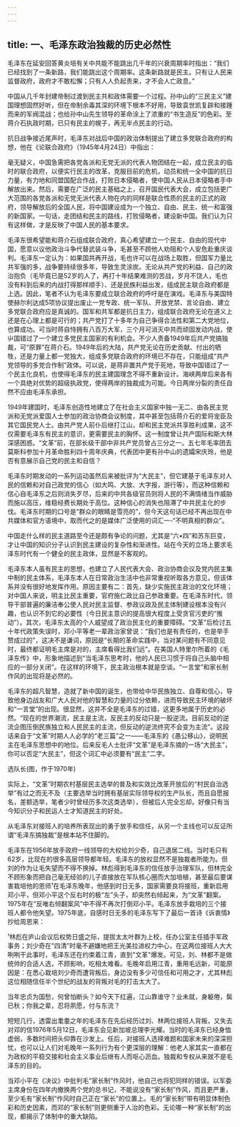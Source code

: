 ```yaml
---
---
---
```

title: 一、毛泽东政治独裁的历史必然性
---



毛泽东在延安回答黄炎培有关中共能不能跳出几千年的兴衰周期率时指出：“我们已经找到了一条新路，我们能跳出这个周期率。这条新路就是民主。只有让人民来监督政府，政府才不敢松懈；只有人人负起责来，才不会人亡政息。”

中国从几千年封建帝制过渡到民主共和政体需要一个过程。孙中山的“三民主义”建国理想固然好听，但在帝制余毒其深的环境下根本不好用，导致袁世凯复辟和接踵而来的军阀混战；也给孙中山先生领导的革命涂上了浓重的“书生造反”的色彩。至蒋介石执政时期，已只有民主的幌子，再无半点民主的行动。

抗日战争接近尾声时，毛泽东对战后中国的政治体制提出了建立多党联合政府的构想，他在《论联合政府》（1945年4月24日）中指出：

毫无疑义，中国急需把各党各派和无党无派的代表人物团结在一起，成立民主的临时的联合政府，以便实行民主的改革，克服目前的危机，动员和统一全中国的抗日力量，有力地和同盟国配合作战，打败日本侵略者，使中国人民从日本侵略者手中解放出来。然后，需要在广泛的民主基础之上，召开国民代表大会，成立包括更广大范围的各党各派和无党无派代表人物在内的同样是联合性质的民主的正式的政府，领导解放后的全国人民，将中国建设成为一个独立、自由、民主、统一和富强的新国家。一句话，走团结和民主的路线，打败侵略者，建设新中国。我们认为只有这样做，才是反映了中国人民的基本要求。

毛泽东很希望能和蒋介石组成联合政府，真心希望建立一个民主、自由的现代中国，愿意以议他政治斗争代替武装斗争，毛甚至不顾他人劝阻和个人安危赴重庆谈判。毛泽东一定认为：如果国共再开战，毛也许可以在战场上取胜，但国军力量比共军强的多，战争要持续很多年，导致生灵涂炭。无论从共产党的利益、自己的政治抱负（毛毕竟已是52岁的人了，再打十年结果难测的苦战，岁月不饶人，毛也没有料到后来的内战打得那样顺手）、还是民族利益出发，组成民主联合政府都是上选。因此，笔者不认为毛泽东要成立联合政府的呼吁是在演戏。毛泽东与美国特使赫尔利达成5项协议提出废止一党专政、统一军队、开放党禁、言论自由、建立多党联合政府应是真诚的。国军和共军都是抗日主力，组成联合政府无论在道义上还是在心理上都是可行的；共产党打了十多年为自己争得合法性和第二大党地位，也算成功。可当时蒋自恃拥有八百万大军，三个月可消灭中共而顽固发动内战，使屮国错过了一个建立多党民主国家的有利机会。不少人责备1949年后共产党搞独裁，可“原罪”在蒋介石。1949年后的大陆，共产党无论在历史贡献、付出的牺牲，还是力量上都一党独大，组成多党联合政府的环境已不存在，只能组成“共产党领导的多党合作制”政体。可以说，是蒋非置共产党于死地，导致中国错过了一个民主化良机，也使得毛泽东的民主建国理念不得不重新设计。海峡两岸后来各有一个具绝对优势的超级执政党，使得两岸的独裁成为可能。今日两岸分裂的责任自然不应由毛泽东承担。

1949年建国时，毛泽东创造性地建立了在社会主义国家中独一无二、由各民主党派和无党派爱国人士参加的政治协商会议制度，其中甚至包括蒋介石的爱将宠臣及其它国民党人士。由共产党人前仆后继打江山，却和民主党派共享胜利成果，这不仅需要毛泽东有民主的意识，更需要民主的胸怀。这一制度曾让共产国际和斯大林深感困惑。“文革”前，在部长级干部中非共产党员曾占三分之一。五七年毛率团去莫斯科参加十月革命胜利四十周年庆典，代表团中更有孙中山的遗孀宋庆玲，他是否有意展示自己党的民主和自信？

毛泽东时期发动的一系列运动虽然后来被批评为“大民主”，但它建基于毛泽东对人民的信赖和对自己政党的信心（如大鸣、大放、大字报，游行等），而这种信赖和信心自毛泽东之后则消失歹尽，后来的中共各级官员则将人民的不满情绪当作威胁而施以高压，维稳经费长期处于高位。这种信心的消失也阻滞了中共民主化的步伐。毛泽东时期的口号是“群众的眼睛是雪亮的”，但今天这句话已经不再出现在中共媒体和官方语境中，取而代之的是媒体广泛使用的词汇一-“不明真相的群众”。

中国走什么样的民主道路至今还是颇有争论的问题，尤其是“六•四”和苏东巨变，才让中国的知识分子认识到民主建设的复杂性和渐进性。站在今天的立场上要求毛泽东时代有一个健全的民主政体，显然是不客观的。

毛泽东本人虽有民主的思想，也建立了人民代表大会、政治协商会议及党内民主集中制的民主体系，毛泽东本人在日常政治生活中也非常重视听取各方意见，但该体系并没有很好地发挥作用。原因主要有二：首先，缺少实施民主政治的文化环境；对中国人来说，明主比民主重要，官府施仁政比自己参政重要。在毛泽东时代，领导干部普遍的廉洁奉公使人民对民主监督、参政议政及民主体制建设根本没有兴趣，也认识不到它的必要性（今日民主意识的提高很大程度上受贪官污吏的“推动”）。其次，毛泽东太高的个人威望成了政治民主化的重要障碍。“文革”后检讨五十年代政策失误时，邓小平等老一辈政治家曾说：“我们也是有责任的，也是举手赞成过的”，这决不是谦词，原因是“长期的革命实践中，当对某问题有不同意见时，最终都证明毛主席是对的，主席看得比我们远”。在美国人特里尔所着的《毛泽东传》中，形象地描述到“当毛泽东思考时，他的人民已习惯于将自己头脑中相应的一部分关闭”。在这样的环境下，民主政治根本就是空谈。“一言堂”和家长制作风的出现将是必然的。

毛泽东的超凡智慧，造就了新中国的诞生，也带给中华民族独立、自尊和信心，导致他身边战友和广大人民对他的智慧和力量的过分依赖，进而导致民主环境的破坏和“一言堂”的出现。很显然，这并不全是毛泽东的过错，这更多地属于历史的必然。“现在的世界潮流，民主是主流，反民主的反动只是一股逆流。目前反动的逆流企图压倒民族独立和人民民主的主流，但反动的逆流终究不会变为主流”。这段话来自于“文革”时期人人必学的“老三篇”之一——毛泽东的《愚公移山》，说明民主在毛泽东思想中的地位。后来反毛人士批评“文革”是毛泽东摘的一场“大民主”，你可以否定“大民主”，但这个词汇中必须要有“民主”二字。

选队长(图，作于1970年)

实际上，“文革”时期农村基层民主选举的普及和实效比改革开放后的“村民自治选举”有过之而无不及（主要选举当时拥有基层实际领导权的生产队长，而且自愿报名，差额选举，笔者少时曾经历多次这类选举），但被后人完全忘却。好像只有当今知识分子和民运人士才知道民主的好处。

从毛泽东对接班人的培养所表现出的勇于放手和信任，从另一个主线也可以反证所谓“毛泽东搞独裁”是根本站不住脚的。

毛泽东在1956年放手政府一线领导的大权给刘少奇，自己退居二线。当时毛只有62岁，比现在的很多高层领导都年轻。毛泽东的放权显然不是独裁者所能为。但刘的作为让毛失望而不得不换掉。林彪得到毛泽东的信任放手治理军队，但林完全不顾形象而把自己毫无经验的儿子直接放在军队核心圈而大加培植，甚至最后要谋害栽培他的恩师¹在毛泽东晚年，他感到时日无多，国家需要良将接班，重新启用邓小平，但邓小平这个反右时的极“左”头子，却突然右倾起来，为“文革”翻案。1975年在“反唯右倾翻案风”中不得不再次打倒邓小平。毛泽东放手栽培的三个接班人都令他失望。1975年底，自感时日无多的毛泽东写下了最后一首诗《诉衷情》抄给周恩来：

¹林彪在庐山会议后权势日盛之际，提拔太太叶群为上校，任办公室主任插手军政事务；刘少奇在"四清”时毫不避嫌地把王光美拉进权力中心，在这两位接班人大大咧咧干此事时，毛泽东还在约束着江青，直到"文革"爆发。可见，刘、林都不是做统帅的合适人选，不顾影响，吃相太难看。毛晚年启用江青，重用毛远新，可能原因是：在悉心栽培刘少奇而遭背叛后，身边没有多少可信任和可用之才，尤其林彪这位相随信任半个世纪的战友的背叛对毛的打击太大了。

当年忠贞为国愁，何曾怕断头？如今天下红遍，江山靠谁守？业未就，身躯倦，鬓已秋；你我之辈，忍将夙愿，付与东流？

短短几行，透雷出耄耋之年的毛泽东在先后经历过刘、林两位接班人背叛，又失去对邓的信1976年5月12日，毛泽东会见新加坡总理李光耀。当时的毛泽东已经身恤虚弱，多数时间把头仰靠在沙发上。任后，对接班人选择难题和国家未来的深深担忧，也可以让人们对毛晚年一系列行为有个更深层的理解：他老人家其实一直都在为政权的平稳交接和社会主义事业后继有人而呕心沥血。独裁和专权从来就不是毛泽东的目的。

当邓小平在《决议》中批判毛“家长制”作风时，他自己也将犯同样的错误。以军委主席身份在四年内撤换两个党的总书记，不能说没有“家长制”作风，而且更严重，至少毛有“家长制”作风时自己正在“家长”的位置上。毛的“家长制”带有明显体制色彩和历史因素，而邓的“家长制”则更侧重于人治的色彩。无论哪一种“家长制”的出现，都揭示了体制中的重大缺陷。